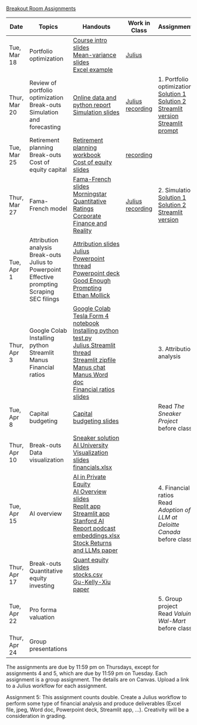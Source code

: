 [Breakout Room Assignments](https://docs.google.com/spreadsheets/d/1aiVTxTzjJi18bF9WNqUjbYU-0eW1bzbjV2YJuU9VCKQ/edit?usp=sharing)


| Date | Topics | Handouts | Work in Class | Assignments |
|--------|---------|------------|--------------|--------------|
| Tue, Mar 18 | Portfolio optimization | [Course intro slides](day1-intro.pdf){target="_blank"}<br>[Mean-variance slides](day1-meanvariance.pdf){target="_blank"}<br>[Excel example](Topic5.1_SharpeRatioExamples_Revised.xlsx){target="_blank"} | [Julius](https://julius.ai/s/0f3dbb0f-0b8e-4027-b435-0c42907a9d92)<br> | |
| Thur, Mar 20 | Review of portfolio optimization<br>Break-outs<br>Simulation and forecasting<br> |[Online data and python report](assets/data.pdf)<br>[Simulation slides](day2-simulation.pdf){target="_blank"}| [Julius](https://julius.ai/s/78de095d-6ede-4a43-bba1-729ef6047689)<br>[recording](https://jgsb.zoom.us/rec/share/1eCOv1EEVkcEdqtiNAjcSRC-wF7Z1DdTrljICZhyWcBe2YTYFwR2TO4jG48xqoiY.HSq1t9jtD1JSxhZt?startTime=1742491401000)| 1. Portfolio optimization<br>[Solution 1](https://julius.ai/s/workflows/751bff8a-2418-485f-af89-df366f3ae4a6)<br>[Solution 2](https://julius.ai/s/workflows/f89554d1-4a4a-4ff6-a4cb-4fa14c235df7)<br>[Streamlit version](https://kerryback-mgmt675-streamlit-portfolio-optimizer-dxx2jh.streamlit.app/)<br>[Streamlit prompt](https://julius.ai/s/dfcfafb1-70a5-461c-81bf-2f84ff5475d1)|
| Tue, Mar 25 | Retirement planning <br>Break-outs<br>Cost of equity capital | [Retirement planning workbook](assets/RetirementPlanning.xlsx)<br>[Cost of equity slides](day3-costofequity.pdf){target="_blank"}| [recording](https://jgsb.zoom.us/rec/share/g0BLHjdNRkVVofsCgAEXqrSIu-QSg_eGo1tL_PJMamdbl4zWe9dU1lNdGXp9dx9p.n7yfao_cU94A8tTf) | |
| Thur, Mar 27 | Fama-French model| [Fama-French slides](day4-famafrench.pdf)<br>[Morningstar Quantitative Ratings](assets/Morningstar_Quantitative_Rating_for_Funds.pdf)<br>[Corporate Finance and Reality](assets/JohnGraham.pdf)| [Julius](https://julius.ai/s/9a7948a2-4325-497e-823c-8f22ff3e8524)<br>[recording](https://jgsb.zoom.us/rec/share/1WKo6L6R2ANa9_w_4GyTfYblie47fAJspojQ50QikrmEAqms5hwkvJZzxTYOLaHI.FOXMRCZiUE5plxSI)| 2. Simulation<br>[Solution 1](https://julius.ai/s/workflows/99fdf0e8-de26-4cc0-85a2-392a925767e3)<br>[Solution 2](https://julius.ai/s/workflows/4f3915ca-1417-4f03-97de-c4ac2cb912ee)<br>[Streamlit version](https://kerryback-mgmt675-streamlit-retirement-app-8d6evr.streamlit.app/)|
| Tue, Apr 1 | Attribution analysis<br>Break-outs<br>Julius to Powerpoint <br>Effective prompting<br>Scraping SEC filings |[Attribution slides](day5-attribution.pdf){target="_blank"}<br>[Julius Powerpoint thread](https://julius.ai/s/853bdbe3-4d19-4238-94b5-10b68ee0a0c3)<br>[Powerpoint deck](assets/Walmart_Cost_Equity.pptx)<br>[Good Enough Prompting](assets/Good_Enough_Prompting.pdf){target="_blank"}<br>[Ethan Mollick](https://www.oneusefulthing.org/){target="_blank"}| | |
| Thur, Apr 3 | Google Colab<br>Installing python <br>Streamlit<br>Manus<br>Financial ratios |[Google Colab](colab.pdf)<br>[Tesla Form 4 notebook](assets/TSLA_form4.ipynb)<br> [Installing python](python-installation.pdf)<br>[test.py](assets/test.py)<br>[Julius Streamlit thread](https://julius.ai/s/9ac52a0d-669c-47b0-a4f0-40d370e3ad35)<br>[Streamlit zipfile](assets/cost_of_equity_app.zip)<br>[Manus chat](https://manus.im/share/S5sD7rzx22NBamzxsh82SY?replay=1)<br>[Manus Word doc](assets/AAPL_MSFT_Correlation_Analysis_Report.docx)<br>[Financial ratios slides](day6-ratios.pdf)| | 3. Attribution analysis|
| Tue, Apr 8 | Capital budgeting| [Capital budgeting slides](day7-capitalbudgeting.pdf)| | Read *The Sneaker Project* before class|
| Thur, Apr 10 | Break-outs<br>Data visualization | [Sneaker solution](assets/Sneaker.xlsx)<br>[AI University](assets/AI_University.pdf)<br>[Visualization slides](day8-visualization.pdf)<br>[financials.xlsx](assets/financials.xlsx) | | |
| Tue, Apr 15 | AI overview | [AI in Private Equity](assets/AI_PrivateEquity.pdf)<br>[AI Overview slides](day9-ai-overview.pdf)<br>[Replit app](https://guardian-pulse-kerryback.replit.app/)<br>[Streamlit app](https://mgmt675-app-kbhft94zmjfhfjqbdq9csf.streamlit.app/)<br> [Stanford AI Report podcast](https://www.dropbox.com/scl/fi/ui3b7et1mi575b947n11s/Stanford_AI_Report_2025.wav?rlkey=dpfb7i75uk1yhecn668bzwp2w&dl=1)<br>[embeddings.xlsx](assets/embeddings.xlsx)<br>[Stock Returns and LLMs paper](assets/ExpectedReturns_LLMs.pdf) | | 4. Financial ratios<br>Read *Adoption of LLM at Deloitte Canada* before class| 
| Thur, Apr 17 | Break-outs<br>Quantitative equity investing|[Quant equity slides](day10-quant.pdf)<br>[stocks.csv](https://www.dropbox.com/scl/fi/panii3j5ic0ey879gf83j/stocks.csv?rlkey=l9xnkwelfpku8e1qwu88obaju&dl=1)<br>[Gu-Kelly-Xiu paper](assets/Gu_Kelly_Xiu_RFS_2020.pdf) | ||
| Tue, Apr 22 | Pro forma valuation| | |5. Group project <br>Read *Valuing Wal-Mart* before class |
| Thur, Apr 24 | Group presentations | |  | |

The assignments are due by 11:59 pm on Thursdays, except for assignments 4 and 5, which are due by 11:59 pm on Tuesday.  Each assignment is a group assignment.  The details are on Canvas.  Upload a link to a Julius workflow for each assignment.

Assignment 5: This assignment counts double.  Create a Julius workflow to perform some type of financial analysis and produce deliverables (Excel file, jpeg, Word doc, Powerpoint deck, Streamlit app, ...).  Creativity will be a consideration in grading.